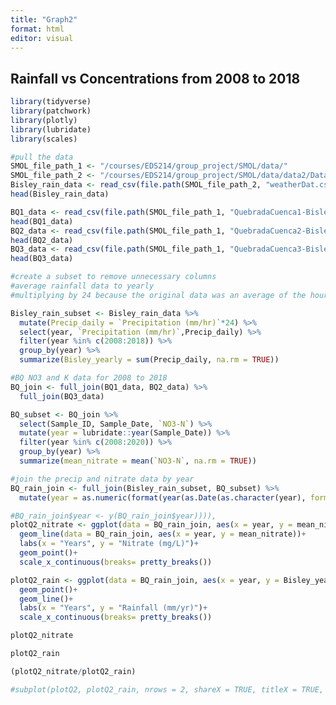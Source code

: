 ```yaml
---
title: "Graph2"
format: html
editor: visual
---
```


## Rainfall vs Concentrations from 2008 to 2018

```r
library(tidyverse)
library(patchwork)
library(plotly)
library(lubridate)
library(scales)
```

```r
#pull the data
SMOL_file_path_1 <- "/courses/EDS214/group_project/SMOL/data/"
SMOL_file_path_2 <- "/courses/EDS214/group_project/SMOL/data/data2/Data"
Bisley_rain_data <- read_csv(file.path(SMOL_file_path_2, "weatherDat.csv"))
head(Bisley_rain_data)

BQ1_data <- read_csv(file.path(SMOL_file_path_1, "QuebradaCuenca1-Bisley.csv"))
head(BQ1_data)
BQ2_data <- read_csv(file.path(SMOL_file_path_1, "QuebradaCuenca2-Bisley.csv"))
head(BQ2_data)
BQ3_data <- read_csv(file.path(SMOL_file_path_1, "QuebradaCuenca3-Bisley.csv"))
head(BQ3_data)
```

```r

#create a subset to remove unnecessary columns
#average rainfall data to yearly
#multiplying by 24 because the original data was an average of the hourly rainfall in mm per day

Bisley_rain_subset <- Bisley_rain_data %>% 
  mutate(Precip_daily = `Precipitation (mm/hr)`*24) %>% 
  select(year, `Precipitation (mm/hr)`,Precip_daily) %>% 
  filter(year %in% c(2008:2018)) %>% 
  group_by(year) %>% 
  summarize(Bisley_yearly = sum(Precip_daily, na.rm = TRUE))

```

```r
#BQ NO3 and K data for 2008 to 2018
BQ_join <- full_join(BQ1_data, BQ2_data) %>% 
  full_join(BQ3_data)

BQ_subset <- BQ_join %>% 
  select(Sample_ID, Sample_Date, `NO3-N`) %>% 
  mutate(year = lubridate::year(Sample_Date)) %>%
  filter(year %in% c(2008:2020)) %>% 
  group_by(year) %>% 
  summarize(mean_nitrate = mean(`NO3-N`, na.rm = TRUE))
```

```r
#join the precip and nitrate data by year
BQ_rain_join <- full_join(Bisley_rain_subset, BQ_subset) %>% 
  mutate(year = as.numeric(format(year(as.Date(as.character(year), format = "%Y"))), "%Y"))
```

```r
#BQ_rain_join$year <- y(BQ_rain_join$year)))),
plotQ2_nitrate <- ggplot(data = BQ_rain_join, aes(x = year, y = mean_nitrate))+
  geom_line(data = BQ_rain_join, aes(x = year, y = mean_nitrate))+
  labs(x = "Years", y = "Nitrate (mg/L)")+
  geom_point()+
  scale_x_continuous(breaks= pretty_breaks())

plotQ2_rain <- ggplot(data = BQ_rain_join, aes(x = year, y = Bisley_yearly))+
  geom_point()+
  geom_line()+
  labs(x = "Years", y = "Rainfall (mm/yr)")+
  scale_x_continuous(breaks= pretty_breaks())

plotQ2_nitrate

plotQ2_rain

(plotQ2_nitrate/plotQ2_rain)

#subplot(plotQ2, plotQ2_rain, nrows = 2, shareX = TRUE, titleX = TRUE, titleY = TRUE)
```
